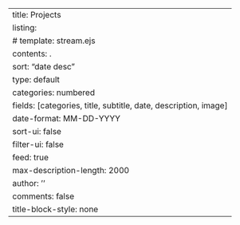 ---
title: Projects
listing:
#   template: stream.ejs
  contents: .
  sort: "date desc"
  type: default
  categories: numbered
  fields: [categories, title, subtitle, date, description, image]
  date-format: MM-DD-YYYY
  sort-ui: false
  filter-ui: false
  feed: true
  max-description-length: 2000
author: ''
comments: false
title-block-style: none
---